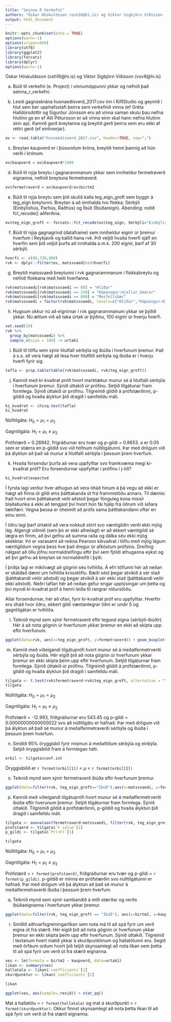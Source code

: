 ```yaml
---
title: "Seinna R Verkefni"
authors: "Óskar Höskuldsson (osh16@hi.is) og Viktor Sigbjörn Víðisson (vsv8@hi.is)"
output: html_document
---
```


```r
knitr::opts_chunk$set(echo = TRUE)
options(warn=-1)
options(scipen=999)
library(utf8)
library(ggplot2)
library(forcats)
library(dplyr)
options(warn=-1)
```
Óskar Höskuldsson (osh16\@hi.is) og Viktor Sigbjörn Víðisson (vsv8\@hi.is)

a)
Búið til verkefni (e. Project) í vinnumöppunni ykkar og nefnið það seinna_r_verkefni.

b)
Lesið gagnaskrána husnaedisverd_2017.csv inn í R/RStudio og geymið í hlut sem ber upphafsstafi þeirra sem verkefnið vinna (ef Gréta Halldórsdóttir og Sigurður Jónsson eru að vinna saman skulu þau nefna hlutinn gs en ef Atli Pétursson er að vinna einn skal hann nefna hlutinn sinn ap). Kannið gerð breytanna og breytið gerð þeirra sem eru ekki af réttri gerð (ef einhverjar).

```r
ov <- read.table("husnaedisverd_2017.csv", header=TRUE, sep=";")
```

c)
Breytan kaupverd er í þúsundum króna, breytið henni þannig að hún verði í krónum.

```r
ov$kaupverd = ov$kaupverd*1000
```

d)
Búið til nýja breytu í gagnarammanum ykkar sem inniheldur fermetraverð eignanna, nefnið breytuna fermetraverd.

```r
ov$fermetraverd = ov$kaupverd/ov$birtm2
```

e)
Búið til nýja breytu sem þið skulið kalla teg_eign_groft sem byggir á teg_eign breytunni. Breytan á að innihalda tvo flokka: Sérbýli (Einbýlishús, Parhús, Raðhús) og Íbúð (Íbúðareign). Ábending: notið fct_recode() aðferðina.

```r
ov$teg_eign_groft <- forcats::fct_recode(ov$teg_eign, Sérbýli="Einbýlishús", Sérbýli="Parhús", Sérbýli="Raðhús", Íbúð="Íbúðareign")
```

f)
Búið til nýja gagnagrind (dataframe) sem inniheldur eignir úr þremur hverfum í Reykjavík og kallið hana rvk. Þið veljið hvaða hverfi sjálf en hverfin sem þið veljið þurfa að innihalda a.m.k. 200 eignir, þarf af 30 sérbýli.

```r
hverfi <- c(80,330,800)
rvk <- dplyr::filter(ov, matssvaedi%in%hverfi)
```

g)
Breytið matssvaedi breytunni í rvk gagnarammanum í flokkabreytu og nefnið flokkana með heiti hverfanna.

```r
rvk$matssvaedi[rvk$matssvaedi == 80] = "Hlíðar"
rvk$matssvaedi[rvk$matssvaedi == 330] = "Kópavogur:Hjallar,Smárar"
rvk$matssvaedi[rvk$matssvaedi == 800] = "Mosfellsbær"
rvk$matssvaedi = factor(rvk$matssvaedi, levels=c("Hlíðar","Kópavogur:Hjallar,Smárar","Mosfellsbær"))
```

h)
Hugsum okkur nú að eignirnar í rvk gagnarammanum ykkar sé þýðið ykkar. Nú ætlum við að taka úrtak úr þýðinu, 100 eignir úr hverju hverfi.

```r
set.seed(19)
rvk %>% 
  group_by(matssvaedi) %>%
  sample_n(size = 100) -> urtak1
```

i)
Búið til töflu sem sýnir hlutfall sérbýla og íbúða í hverfunum þremur. Það á s.s. að vera hægt að lesa hver hlutföll sérbýla og íbúða er í hverju hverfi fyrir sig.

```r
tafla <- prop.table(table(rvk$matssvaedi, rvk$teg_eign_groft))
```

j)
Kannið með kí-kvaðrat prófi hvort marktækur munur sé á hlutfalli sérbýla í hverfunum þremur. Sýnið úttakið úr prófinu. Setjið tilgátunar fram formlega. Sýnið úttakið úr prófinu. Tilgreinið gildið á prófstærðinni, p-gildið og hvaða ályktun þið dragið í samfelldu máli.

```r
ki_kvadrat <- chisq.test(tafla)
ki_kvadrat
```
Núlltilgáta: $H_{0}=\mu_{1}=\mu_{2}$

Gagntilgáta: $H_{1}=\mu_{1}\neq\mu_{2}$

Prófstærð = 0.28942, frígráðurnar eru tvær og p-gildi = 0.8653. a er 0.05 sem er stærra en p-gildið svo við höfnum núlltilgátunni. Þar með drögum við þá ályktun að það sé munur á hlutfalli sérbýla í þessum þrem hverfum.

k)
Hvaða forsendur þurfa að vera uppfylltar svo framkvæma megi kí-kvaðrat próf? Eru forsendurnar uppfylltar í prófinu í j-lið?

```r
ki_kvadrat$expected
```

Í fyrsta lagi verður hver athugun að vera óháð hinum á þá vegu að ekki er hægt að finna út gildi eins þátttakanda út frá frammistöðu annars. Til dæmis: Það hvort einn þátttakandi veiti aðstoð þegar fönguleg kona missir blaðabunka á ekki að tengjast því hvort hún fái hjálp frá öðrum við síðara tækifæri. Vegna þessa er óheimilt að prófa sama þátttakandann oftar en einu sinni.

Í öðru lagi þarf úrtakið að vera nokkuð stórt svo væntigildin verði ekki mjög lág. Algengt viðmið (sem þó er ekki alheilagt) er að ekkert væntigildi sé lægra en fimm, að því gefnu að summa raða og dálka séu ekki mjög skekktar. Þó er varasamt að reikna Pearson kíkvaðrat í töflu með mjög lágum væntigildum vegna þess hve það dregur úr afköstum prófsins. Dreifing nálgast að öllu jöfnu normaldreifingu eftir því sem fjöldi athuganna eykst og að því gefnu að breytan sé normaldreifð í þýði.

Í þriðja lagi er mikilvægt að gögnin séu tvíhliða. Á efri töflunni hér að neðan er skáldað dæmi um tvíhliða krosstöflu. Bæði sést þegar atvikið á sér stað (þátttakandi veitir aðstoð) og þegar atvikið á sér ekki stað (þátttakandi veitir ekki aðstoð). Neðri taflan hér að neðan gefur engar upplýsingar um þetta og því myndi kí-kvaðrat próf á henni leiða til rangrar niðurstöðu.


Allar forsendurnar, hér að ofan, fyrir kí-kvaðrat próf eru uppfylltar. Hverfin eru óháð hvor öðru, ekkert gildi væntanlegrar tíðni er undir 5 og gagntilgátan er tvíhliða.


l)
Teiknið mynd sem sýnir fermetraverð eftir tegund eigna (sérbýli-íbúðir). Hér á að nota gögnin úr hverfunum ykkar þremur en ekki að skipta upp eftir hverfunum.

```r
ggplot(data=rvk, aes(x=teg_eign_groft, y=fermetraverd)) + geom_boxplot() + xlab("Tegund eigna") + ylab("Fermetraverð")
```

m)
Kannið með viðeigandi tilgátuprófi hvort munur sé á meðalfermetrverði sérbýla og íbúða. Hér eigið þið að nota gögnin úr hverfunum ykkar þremur en ekki skipta þeim upp eftir hverfunum. Setjið tilgáturnar fram formlega. Sýnið úttakið úr prófinu. Tilgreinið gildið á prófstærðinni, p-gildið og hvaða ályktun þið dragið í samfelldu máli.

```r
tilgata <- t.test(rvk$fermetraverd~rvk$teg_eign_groft, alternative = "two.sided")
tilgata
```

Núlltilgáta: $H_{0}=\mu_{1}=\mu_{2}$

Gagntilgáta: $H_{1}=\mu_{1}\neq\mu_{2}$

Prófstærð = -12.993, fríðgráðurnar eru 543.45 og p-gildi = 0.00000000000000022 svo að núlltilgátu er hafnað. Þar með drögum við þá ályktun að það sé munur á meðalfermetraverði sérbýla og íbúða í þessum þrem hverfum.

n)
Smíðið 95% öryggisbil fyrir mismun á meðaltölum sérbýla og einbýla. Setjið öryggisbilið fram á formlegan hátt.

```r
orbil <- tilgata$conf.int
```

Öryggisbilið er `r format(orbil[1])` < $\mu$ < `r format(orbil[2])`

o)
Teiknið mynd sem sýnir fermetraverð íbúða eftir hverfunum þremur.

```r
ggplot(data=filter(rvk, teg_eign_groft=="Íbúð"),aes(x=matssvaedi, y=fermetraverd)) + geom_boxplot() + xlab("Hverfi") + ylab("Fermetraverð")
```

p)
Kannið með viðeigandi tilgátuprófi hvort munur sé á meðalfermetrverði íbúða eftir hverunum þremur. Setjið tilgáturnar fram formlega. Sýnið úttakið. Tilgreinið gildið á prófstærðinni, p-gildið og hvaða ályktun þið dragið í samfelldu máli.

```r
tilgata <- anova(aov(fermetraverd~matssvaedi, filter(rvk, teg_eign_groft=="Íbúð")))
profstaerd <- tilgata$`F value`[1]
p_gildi <- tilgata$`Pr(>F)`[1]

tilgata
```

Núlltilgáta: $H_{0}=\mu_{1}=\mu_{2}$

Gagntilgáta: $H_{1}=\mu_{1}\neq\mu_{2}$

Prófstærð = `r format(profstaerd)`, fríðgráðurnar eru tvær og p-gildi = `r format(p_gildi)`. p-gildið er minna en prófstærðin svo núlltilgátunni er hafnað. Þar með drögum við þá ályktun að það sé munur á meðalfermetraverði íbúða í þessum þrem hverfum.

q)
Teiknið mynd sem sýnir sambandið á milli stærðar og verðs íbúðaeignanna í hverfunum ykkar þremur.

```r
ggplot(data=filter(rvk, teg_eign_groft == "Íbúð"), aes(x=birtm2, y=kaupverd, color=matssvaedi)) + geom_point() + labs(x = "Stærð", y = "Kaupverð", color="Hverfi")
```

r)
Smíðið aðhvarfsgreiningarlíkan sem nota má til að spá fyrir um verð eigna út frá stærð. Hér eigið þið að nota gögnin úr hverfunum ykkar þremur en ekki skipta þeim upp eftir hverfunum. Sýnið úttakið. Tilgreinið í textanum hvert matið ykkar á skurðpunktinum og hallatölunni eru. Segið með örfáum orðum hvort þið teljið skynsamlegt að nota líkan sem þetta til að spá fyrir um verð út frá stærð eignanna.

```r
ves <- lm(formula = birtm2 ~ kaupverd, data=urtak1)
likan <- summary(ves)
hallatala <- likan$`coefficients`[1]
skurdpunktur <- likan$`coefficients`[2]

likan

ggplot(ves, aes(sample=.resid)) + stat_qq()
```

Mat á hallatölu = `r format(hallatala)` og mat á skurðpunkt = `r format(skurdpunktur)`. Okkur finnst skynsamlegt að nota þetta líkan til að spá fyrir um verð út frá stærð eignanna.


